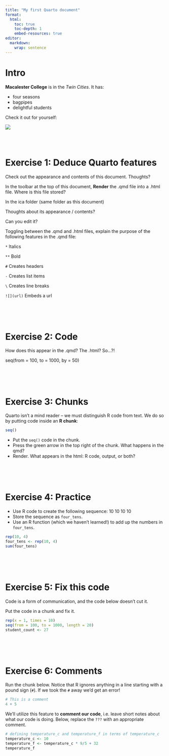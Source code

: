 ```yaml
---
title: "My first Quarto document"
format:
  html:
    toc: true
    toc-depth: 1
    embed-resources: true
editor: 
  markdown: 
    wrap: sentence
---
```


# Intro

**Macalester College** is in the *Twin Cities*.
It has:

-   four seasons
-   bagpipes
-   delightful students

Check it out for yourself:

![](https://www.macalester.edu/about/wp-content/uploads/sites/191/2019/12/campusmap336.png)

\
\

# Exercise 1: Deduce Quarto features

Check out the appearance and contents of this document.
Thoughts?

In the toolbar at the top of this document, **Render** the .qmd file into a .html file.
Where is this file stored?

In the ica folder (same folder as this document)

Thoughts about its appearance / contents?

Can you edit it?

Toggling between the .qmd and .html files, explain the purpose of the following features in the .qmd file:

`*` Italics

`**` Bold

`#` Creates headers

`-` Creates list items

`\` Creates line breaks

`![](url)` Embeds a url

\
\
\

# Exercise 2: Code

How does this appear in the .qmd?
The .html?
So...?!

seq(from = 100, to = 1000, by = 50)

\
\
\

# Exercise 3: Chunks

Quarto isn't a mind reader -- we must distinguish R code from text.
We do so by putting code inside an **R chunk**:

```r

seq()

```

-   Put the `seq()` code in the chunk.
-   Press the green arrow in the top right of the chunk. What happens in the qmd?
-   Render. What appears in the html: R code, output, or both?

\
\
\

# Exercise 4: Practice

-   Use R code to create the following sequence: 10 10 10 10
-   Store the sequence as `four_tens`.
-   Use an R function (which we haven't learned!) to add up the numbers in `four_tens`.

```r

rep(10, 4)
four_tens <- rep(10, 4)
sum(four_tens)

```

\
\
\

# Exercise 5: Fix this code

Code is a form of communication, and the code below doesn't cut it.

Put the code in a chunk and fix it.

```r

rep(x = 1, times = 10) 
seq(from = 100, to = 1000, length = 20) 
student_count <- 27

```

\
\
\

# Exercise 6: Comments

Run the chunk below.
Notice that R ignores anything in a line starting with a pound sign (`#`).
If we took the `#` away we'd get an error!

```r
# This is a comment
4 + 5
```

We'll utilize this feature to **comment our code**, i.e. leave short notes about what our code is doing.
Below, replace the `???` with an appropriate comment.

```r
# defining temperature_c and temperature_f in terms of temperature_c
temperature_c <- 10
temperature_f <- temperature_c * 9/5 + 32
temperature_f
```
